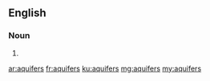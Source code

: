 ==English==

===Noun===
{{head|en|plural}}

# {{plural of|aquifer|lang=en|nocat=1}}

[[ar:aquifers]]
[[fr:aquifers]]
[[ku:aquifers]]
[[mg:aquifers]]
[[my:aquifers]]